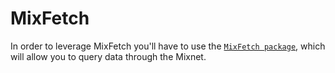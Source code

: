 # MixFetch

In order to leverage MixFetch you'll have to use the [`MixFetch package`](https://www.npmjs.com/package/@nymproject/mix-fetch), which will allow you to query data through the Mixnet.
